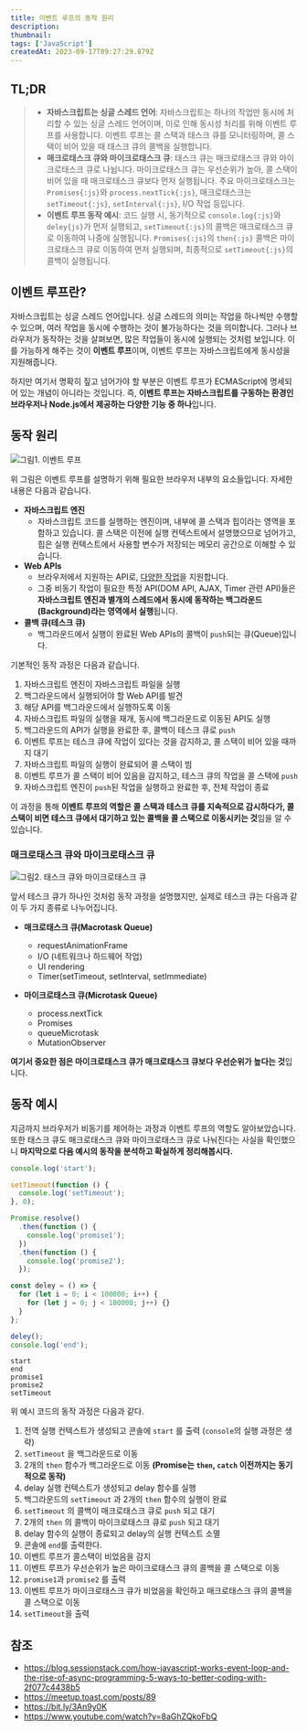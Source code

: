 ```yaml
---
title: 이벤트 루프의 동작 원리
description:
thumbnail:
tags: ['JavaScript']
createdAt: 2023-09-17T09:27:29.879Z
---
```


## TL;DR

<Blockquote type="info">

- **자바스크립트는 싱글 스레드 언어**: 자바스크립트는 하나의 작업만 동시에 처리할 수 있는 싱글 스레드 언어이며, 이로 인해 동시성 처리를 위해 이벤트 루프를 사용합니다. 이벤트 루프는 콜 스택과 태스크 큐를 모니터링하며, 콜 스택이 비어 있을 때 태스크 큐의 콜백을 실행합니다.
- **매크로태스크 큐와 마이크로태스크 큐**: 태스크 큐는 매크로태스크 큐와 마이크로태스크 큐로 나뉩니다. 마이크로태스크 큐는 우선순위가 높아, 콜 스택이 비어 있을 때 매크로태스크 큐보다 먼저 실행됩니다. 주요 마이크로태스크는 `Promises{:js}`와 `process.nextTick{:js}`, 매크로태스크는 `setTimeout{:js}`, `setInterval{:js}`, I/O 작업 등입니다.
- **이벤트 루프 동작 예시**: 코드 실행 시, 동기적으로 `console.log{:js}`와 `deley{js}`가 먼저 실행되고, `setTimeout{:js}`의 콜백은 매크로태스크 큐로 이동하여 나중에 실행됩니다. `Promises{:js}`의 `then{:js}` 콜백은 마이크로태스크 큐로 이동하여 먼저 실행되며, 최종적으로 `setTimeout{:js}`의 콜백이 실행됩니다.

</Blockquote>

## 이벤트 루프란?

자바스크립트는 싱글 스레드 언어입니다. 싱글 스레드의 의미는 작업을 하나씩만 수행할 수 있으며, 여러 작업을 동시에 수행하는 것이 불가능하다는 것을 의미합니다. 그러나 브라우저가 동작하는 것을 살펴보면, 많은 작업들이 동시에 실행되는 것처럼 보입니다. 이를 가능하게 해주는 것이 **이벤트 루프**이며, 이벤트 루프는 자바스크립트에게 동시성을 지원해줍니다.

하지만 여기서 명확히 짚고 넘어가야 할 부분은 이벤트 루프가 ECMAScript에 명세되어 있는 개념이 아니라는 것입니다. 즉, **이벤트 루프는 자바스크립트를 구동하는 환경인 브라우저나 Node.js에서 제공하는 다양한 기능 중 하나**입니다.

## 동작 원리

![그림1. 이벤트 루프](/assets/contents/js-event-loop/1.png)

위 그림은 이벤트 루프를 설명하기 위해 필요한 브라우저 내부의 요소들입니다. 자세한 내용은 다음과 같습니다.

- **자바스크립트 엔진**
  - 자바스크립트 코드를 실행하는 엔진이며, 내부에 콜 스택과 힙이라는 영역을 포함하고 있습니다. 콜 스택은 이전에 실행 컨텍스트에서 설명했으므로 넘어가고, 힙은 실행 컨텍스트에서 사용할 변수가 저장되는 메모리 공간으로 이해할 수 있습니다.
- **Web APIs**
  - 브라우저에서 지원하는 API로, [다양한 작업](https://developer.mozilla.org/en-US/docs/Web/API)을 지원합니다.
  - 그중 비동기 작업이 필요한 특정 API(DOM API, AJAX, Timer 관련 API)들은 **자바스크립트 엔진과 별개의 스레드에서 동시에 동작하는 백그라운드(Background)라는 영역에서 실행**됩니다.
- **콜백 큐(테스크 큐)**
  - 백그라운드에서 실행이 완료된 Web APIs의 콜백이 `push`되는 큐(Queue)입니다.

기본적인 동작 과정은 다음과 같습니다.

1. 자바스크립트 엔진이 자바스크립트 파일을 실행
2. 백그라운드에서 실행되어야 할 Web API를 발견
3. 해당 API를 백그라운드에서 실행하도록 이동
4. 자바스크립트 파일의 실행을 재개, 동시에 백그라운드로 이동된 API도 실행
5. 백그라운드의 API가 실행을 완료한 후, 콜백이 테스크 큐로 `push`
6. 이벤트 루프는 테스크 큐에 작업이 있다는 것을 감지하고, 콜 스택이 비어 있을 때까지 대기
7. 자바스크립트 파일의 실행이 완료되어 콜 스택이 빔
8. 이벤트 루프가 콜 스택이 비어 있음을 감지하고, 테스크 큐의 작업을 콜 스택에 `push`
9. 자바스크립트 엔진이 `push`된 작업을 실행하고 완료한 후, 전체 작업이 종료

이 과정을 통해 **이벤트 루프의 역할은 콜 스택과 테스크 큐를 지속적으로 감시하다가, 콜 스택이 비면 테스크 큐에서 대기하고 있는 콜백을 콜 스택으로 이동시키는 것**임을 알 수 있습니다.

### 매크로태스크 큐와 마이크로태스크 큐

![그림2. 태스크 큐와 마이크로태스크 큐](/assets/contents/js-event-loop/2.gif)

앞서 테스크 큐가 하나인 것처럼 동작 과정을 설명했지만, 실제로 테스크 큐는 다음과 같이 두 가지 종류로 나누어집니다.

- **매크로태스크 큐(Macrotask Queue)**

  - requestAnimationFrame
  - I/O (네트워크나 하드웨어 작업)
  - UI rendering
  - Timer(setTimeout, setInterval, setImmediate)

- **마이크로태스크 큐(Microtask Queue)**
  - process.nextTick
  - Promises
  - queueMicrotask
  - MutationObserver

**여기서 중요한 점은 마이크로태스크 큐가 매크로태스크 큐보다 우선순위가 높다는 것**입니다.

## 동작 예시

지금까지 브라우저가 비동기를 제어하는 과정과 이벤트 루프의 역할도 알아보았습니다. 또한 태스크 큐도 매크로태스크 큐와 마이크로태스크 큐로 나눠진다는 사실을 확인했으니 **마지막으로 다음 예시의 동작을 분석하고 확실하게 정리해봅시다.**

```js
console.log('start');

setTimeout(function () {
  console.log('setTimeout');
}, 0);

Promise.resolve()
  .then(function () {
    console.log('promise1');
  })
  .then(function () {
    console.log('promise2');
  });

const deley = () => {
  for (let i = 0; i < 100000; i++) {
    for (let j = 0; j < 100000; j++) {}
  }
};

deley();
console.log('end');
```

```
start
end
promise1
promise2
setTimeout
```

위 예시 코드의 동작 과정은 다음과 같다.

1. 전역 실행 컨텍스트가 생성되고 콘솔에 `start` 를 출력 (`console`의 실행 과정은 생략)
2. `setTimeout` 을 백그라운드로 이동
3. 2개의 `then` 함수가 백그라운드로 이동 **(Promise는 `then`, `catch` 이전까지는 동기적으로 동작)**
4. delay 실행 컨텍스트가 생성되고 delay 함수를 실행
5. 백그라운드의 `setTimeout` 과 2개의 `then` 함수의 실행이 완료
6. `setTimeout` 의 콜백이 매크로태스크 큐로 `push` 되고 대기
7. 2개의 `then` 의 콜백이 마이크로태스크 큐로 `push` 되고 대기
8. delay 함수의 실행이 종료되고 delay의 실행 컨텍스트 소멸
9. 콘솔에 `end`를 출력한다.
10. 이벤트 루프가 콜스택이 비었음을 감지
11. 이벤트 루프가 우선순위가 높은 마이크로태스크 큐의 콜백을 콜 스택으로 이동
12. `promise1`과 `promise2` 를 출력
13. 이벤트 루프가 마이크로태스크 큐가 비었음을 확인하고 매크로태스크 큐의 콜백을 콜 스택으로 이동
14. `setTimeout`을 출력

## 참조

- https://blog.sessionstack.com/how-javascript-works-event-loop-and-the-rise-of-async-programming-5-ways-to-better-coding-with-2f077c4438b5
- https://meetup.toast.com/posts/89
- https://bit.ly/3An9y0K
- https://www.youtube.com/watch?v=8aGhZQkoFbQ
